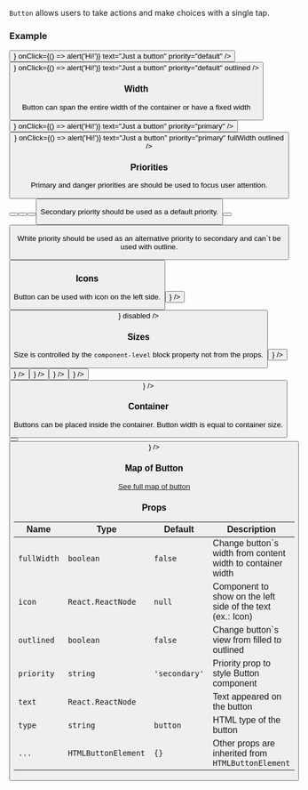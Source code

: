 
`Button` allows users to take actions and make choices with a single tap.

### Example

<Playground>
  <Button
    icon={<IconSearch />}
    onClick={() => alert('Hi!')}
    text="Just a button"
    priority="default"
  />
  <Button
    icon={<IconSearch />}
    onClick={() => alert('Hi!')}
    text="Just a button"
    priority="default"
    outlined
  />
</Playground>

### Width

Button can span the entire width of the container or have a fixed width

<Playground direction="horizontal">
  <Button
    icon={<IconSearch />}
    onClick={() => alert('Hi!')}
    text="Just a button"
    priority="primary"
  />
  <Button
    icon={<IconSearch />}
    onClick={() => alert('Hi!')}
    text="Just a button"
    priority="primary"
    fullWidth
    outlined
  />
</Playground>

### Priorities

Primary and danger priorities are should be used to focus user attention.

<Playground>
  <Button text="The main action on the page" priority="primary" />
  <Button text="The main action on the page" priority="primary" outlined />
  <Button text="Alternative action" priority="danger" outlined />
  <Button text="Alternative action" priority="danger" />
</Playground>

Secondary priority should be used as a default priority.

<Playground>
  <Button text="Alternative action" priority="secondary" />
  <Button text="Alternative action" priority="secondary" outlined />
</Playground>

White priority should be used as an alternative priority to secondary and can`t be used with outline.

<Playground>
  <block style={{ width: '400px', padding: '30px 50px', background: 'grey' }}>
    <Button text="Alternative action" priority="white" />
  </block>
</Playground>

### Icons

Button can be used with icon on the left side.

<Playground>
  <Button text="Icon on the left" priority="primary" icon={<IconPlus />} />
  <Button text="Disabled button" priority="primary" icon={<IconSearch />} disabled />
</Playground>

### Sizes

Size is controlled by the `component-level` block property not from the props.

<Playground>
  <block.N>
    <Button priority="primary" text="None" icon={<IconPlus />} />
  </block.N>
  <block.S>
    <Button priority="primary" text="Small" icon={<IconPlus />} />
  </block.S>
  <block.M>
    <Button priority="primary" text="Normal" icon={<IconPlus />} />
  </block.M>
  <block.L>
    <Button priority="primary" text="Large" icon={<IconPlus />} />
  </block.L>
  <block.XL>
    <Button priority="primary" text="Extra Large" icon={<IconPlus />} />
  </block.XL>
  <block.H>
    <Button priority="primary" text="Huge" icon={<IconPlus />} />
  </block.H>
</Playground>

### Container

Buttons can be placed inside the container. Button width is equal to container size.

<Playground direction="horizontal">
  <block.S>
    <Button priority="primary" text="Small" />
  </block.S>
  <block.S>
    <Button priority="primary" text="Small" icon={<IconPlus />} />
  </block.S>
</Playground>

### Map of Button

<a href="/package/woly/component/button-map">See full map of button</a>

### Props

| Name        | Type                | Default       | Description                                                 |
| ----------- | ------------------- | ------------- | ----------------------------------------------------------- |
| `fullWidth` | `boolean`           | `false`       | Change button`s width from content width to container width |
| `icon`      | `React.ReactNode`   | `null`        | Component to show on the left side of the text (ex.: Icon)  |
| `outlined`  | `boolean`           | `false`       | Change button`s view from filled to outlined                |
| `priority`  | `string`            | `'secondary'` | Priority prop to style Button component                     |
| `text`      | `React.ReactNode`   |               | Text appeared on the button                                 |
| `type`      | `string`            | `button`      | HTML type of the button                                     |
| `...`       | `HTMLButtonElement` | `{}`          | Other props are inherited from `HTMLButtonElement`          |
